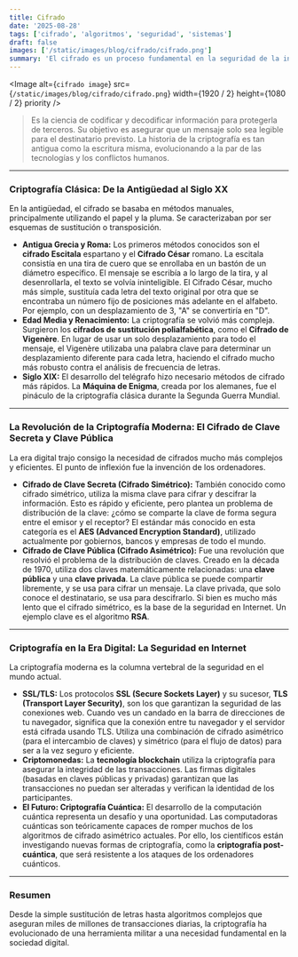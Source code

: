 ```yaml
---
title: Cifrado
date: '2025-08-28'
tags: ['cifrado', 'algoritmos', 'seguridad', 'sistemas']
draft: false
images: ['/static/images/blog/cifrado/cifrado.png']
summary: 'El cifrado es un proceso fundamental en la seguridad de la información, que transforma datos legibles en un formato ilegible para proteger su confidencialidad.'
---
```


<Image
  alt={`cifrado image`}
  src={`/static/images/blog/cifrado/cifrado.png`}
  width={1920 / 2}
  height={1080 / 2}
  priority
/>

>Es la ciencia de codificar y decodificar información para protegerla de terceros. Su objetivo es asegurar que un mensaje solo sea legible para el destinatario previsto. La historia de la criptografía es tan antigua como la escritura misma, evolucionando a la par de las tecnologías y los conflictos humanos.

---

### Criptografía Clásica: De la Antigüedad al Siglo XX

En la antigüedad, el cifrado se basaba en métodos manuales, principalmente utilizando el papel y la pluma. Se caracterizaban por ser esquemas de sustitución o transposición.

* **Antigua Grecia y Roma:** Los primeros métodos conocidos son el **cifrado Escitala** espartano y el **Cifrado César** romano. La escitala consistía en una tira de cuero que se enrollaba en un bastón de un diámetro específico. El mensaje se escribía a lo largo de la tira, y al desenrollarla, el texto se volvía ininteligible. El Cifrado César, mucho más simple, sustituía cada letra del texto original por otra que se encontraba un número fijo de posiciones más adelante en el alfabeto. Por ejemplo, con un desplazamiento de 3, "A" se convertiría en "D". 
* **Edad Media y Renacimiento:** La criptografía se volvió más compleja. Surgieron los **cifrados de sustitución polialfabética**, como el **Cifrado de Vigenère**. En lugar de usar un solo desplazamiento para todo el mensaje, el Vigenère utilizaba una palabra clave para determinar un desplazamiento diferente para cada letra, haciendo el cifrado mucho más robusto contra el análisis de frecuencia de letras.
* **Siglo XIX:** El desarrollo del telégrafo hizo necesario métodos de cifrado más rápidos. La **Máquina de Enigma**, creada por los alemanes, fue el pináculo de la criptografía clásica durante la Segunda Guerra Mundial.

---

### La Revolución de la Criptografía Moderna: El Cifrado de Clave Secreta y Clave Pública

La era digital trajo consigo la necesidad de cifrados mucho más complejos y eficientes. El punto de inflexión fue la invención de los ordenadores.

* **Cifrado de Clave Secreta (Cifrado Simétrico):** También conocido como cifrado simétrico, utiliza la misma clave para cifrar y descifrar la información. Esto es rápido y eficiente, pero plantea un problema de distribución de la clave: ¿cómo se comparte la clave de forma segura entre el emisor y el receptor? El estándar más conocido en esta categoría es el **AES (Advanced Encryption Standard)**, utilizado actualmente por gobiernos, bancos y empresas de todo el mundo.
* **Cifrado de Clave Pública (Cifrado Asimétrico):** Fue una revolución que resolvió el problema de la distribución de claves. Creado en la década de 1970, utiliza dos claves matemáticamente relacionadas: una **clave pública** y una **clave privada**. La clave pública se puede compartir libremente, y se usa para cifrar un mensaje. La clave privada, que solo conoce el destinatario, se usa para descifrarlo. Si bien es mucho más lento que el cifrado simétrico, es la base de la seguridad en Internet. Un ejemplo clave es el algoritmo **RSA**. 

---

### Criptografía en la Era Digital: La Seguridad en Internet

La criptografía moderna es la columna vertebral de la seguridad en el mundo actual.

* **SSL/TLS:** Los protocolos **SSL (Secure Sockets Layer)** y su sucesor, **TLS (Transport Layer Security)**, son los que garantizan la seguridad de las conexiones web. Cuando ves un candado en la barra de direcciones de tu navegador, significa que la conexión entre tu navegador y el servidor está cifrada usando TLS. Utiliza una combinación de cifrado asimétrico (para el intercambio de claves) y simétrico (para el flujo de datos) para ser a la vez seguro y eficiente.
* **Criptomonedas:** La **tecnología blockchain** utiliza la criptografía para asegurar la integridad de las transacciones. Las firmas digitales (basadas en claves públicas y privadas) garantizan que las transacciones no puedan ser alteradas y verifican la identidad de los participantes.
* **El Futuro: Criptografía Cuántica:** El desarrollo de la computación cuántica representa un desafío y una oportunidad. Las computadoras cuánticas son teóricamente capaces de romper muchos de los algoritmos de cifrado asimétrico actuales. Por ello, los científicos están investigando nuevas formas de criptografía, como la **criptografía post-cuántica**, que será resistente a los ataques de los ordenadores cuánticos.

---

### Resumen

Desde la simple sustitución de letras hasta algoritmos complejos que aseguran miles de millones de transacciones diarias, la criptografía ha evolucionado de una herramienta militar a una necesidad fundamental en la sociedad digital.